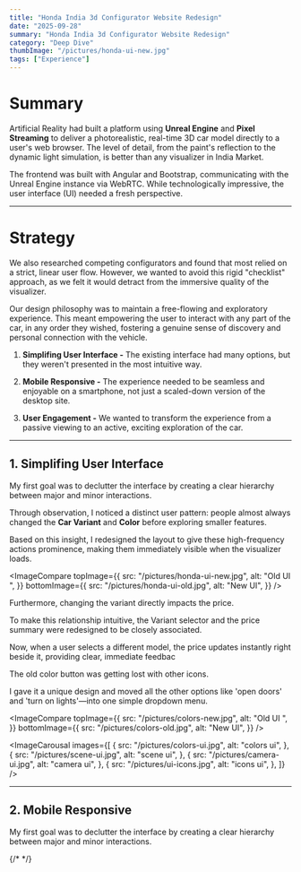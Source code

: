 ```yaml
---
title: "Honda India 3d Configurator Website Redesign"
date: "2025-09-28"
summary: "Honda India 3d Configurator Website Redesign"
category: "Deep Dive"
thumbImage: "/pictures/honda-ui-new.jpg"
tags: ["Experience"]
---
```


# Summary

Artificial Reality had built a platform using **Unreal Engine** and **Pixel Streaming** to deliver a photorealistic, real-time 3D car model directly to a user's web browser. The level of detail, from the paint's reflection to the dynamic light simulation, is better than any visualizer in India Market.

The frontend was built with Angular and Bootstrap, communicating with the Unreal Engine instance via WebRTC. While technologically impressive, the user interface (UI) needed a fresh perspective.

---

# Strategy

We also researched competing configurators and found that most relied on a strict, linear user flow. However, we wanted to avoid this rigid "checklist" approach, as we felt it would detract from the immersive quality of the visualizer.

Our design philosophy was to maintain a free-flowing and exploratory experience. This meant empowering the user to interact with any part of the car, in any order they wished, fostering a genuine sense of discovery and personal connection with the vehicle.

1. **Simplifing User Interface -** The existing interface had many options, but they weren't presented in the most intuitive way.

2. **Mobile Responsive -** The experience needed to be seamless and enjoyable on a smartphone, not just a scaled-down version of the desktop site.
3. **User Engagement -** We wanted to transform the experience from a passive viewing to an active, exciting exploration of the car.

---

## 1. Simplifing User Interface

My first goal was to declutter the interface by creating a clear hierarchy between major and minor interactions.

Through observation, I noticed a distinct user pattern: people almost always changed the **Car Variant** and **Color** before exploring smaller features.

Based on this insight, I redesigned the layout to give these high-frequency actions prominence, making them immediately visible when the visualizer loads.

<ImageCompare
  topImage={{
    src: "/pictures/honda-ui-new.jpg",
    alt: "Old UI ",
  }}
  bottomImage={{
    src: "/pictures/honda-ui-old.jpg",
    alt: "New UI",
  }}
/>

Furthermore, changing the variant directly impacts the price.

To make this relationship intuitive, the Variant selector and the price summary were redesigned to be closely associated.

Now, when a user selects a different model, the price updates instantly right beside it, providing clear, immediate feedbac

<ImageWrapper src="/pictures/variant-pricing.jpg" alt="variant and pricing" />

The old color button was getting lost with other icons.

I gave it a unique design and moved all the other options like 'open doors' and 'turn on lights'—into one simple dropdown menu.

<ImageCompare
  topImage={{
    src: "/pictures/colors-new.jpg",
    alt: "Old UI ",
  }}
  bottomImage={{
    src: "/pictures/colors-old.jpg",
    alt: "New UI",
  }}
/>

<ImageCarousal
  images={[
    {
      src: "/pictures/colors-ui.jpg",
      alt: "colors ui",
    },
    {
      src: "/pictures/scene-ui.jpg",
      alt: "scene ui",
    },
    {
      src: "/pictures/camera-ui.jpg",
      alt: "camera ui",
    },
    {
      src: "/pictures/ui-icons.jpg",
      alt: "icons ui",
    },
  ]}
/>

---

## 2. Mobile Responsive

My first goal was to declutter the interface by creating a clear hierarchy between major and minor interactions.

{/* <MobileVideoWrapper /> */}
